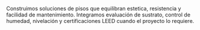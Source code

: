 ﻿---
slug: pisos
nombre: Pisos especializados
resumen: Portafolio de superficies vinilicas, porcelanatos y maderas técnicas adaptadas a cada sector.
beneficios:
  - Amplia variedad de acabados y resistencias segun el uso.
  - Instalación certificada con control de humedad y nivelación laser.
  - Programas de mantenimiento y reposición rapida.
specs:
  - key: Garantía
    value: Hasta 10 años segun fabricante.
  - key: Espesor
    value: 2 mm - 15 mm segun aplicación.
  - key: Resistencia
    value: Transito comercial e industrial.
aplicaciones:
  - Oficinas corporativas
  - Retail y cines
  - Clínicas y laboratorios
  - Plantas industriales
  - Proyectos residenciales premium
descargas:
  - label: Catalogo general de pisos
    href: /descargas/CATALOGO-SG-2025.pdf
imagenes:
  - src: /images/familias/pisos-1.jpg
    alt: Piso vinilico instalado en lobby corporativo
---

Construimos soluciones de pisos que equilibran estetica, resistencia y facilidad de mantenimiento. Integramos evaluación de sustrato, control de humedad, nivelación y certificaciones LEED cuando el proyecto lo requiere.


